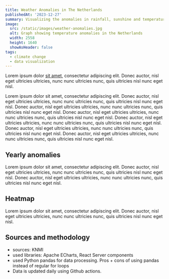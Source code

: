 ```yaml
---
title: Weather Anomalies in The Netherlands
publishedAt: '2023-12-27'
summary: Visualizing the anomalies in rainfall, sunshine and temperature in the Netherlands using data from the Dutch Meteorological Institute (KNMI).
image:
  src: /static/images/weather-anomalies.jpg
  alt: Graph showing temperature anomalies in the Netherlands
  width: 2558
  height: 1640
  showAsHeader: false
tags:
  - climate change
  - data visualization
---
```


Lorem ipsum dolor [sit amet](/blog/rising-temperatures), consectetur adipiscing elit. Donec auctor, nisl eget ultricies ultricies, nunc nunc ultricies nunc, quis ultricies nisl nunc eget nisl.

Lorem ipsum dolor sit amet, consectetur adipiscing elit. Donec auctor, nisl eget ultricies ultricies, nunc nunc ultricies nunc, quis ultricies nisl nunc eget nisl. Donec auctor, nisl eget ultricies ultricies, nunc nunc ultricies nunc, quis ultricies nisl nunc eget nisl. Donec auctor, nisl eget ultricies ultricies, nunc nunc ultricies nunc, quis ultricies nisl nunc eget nisl. Donec auctor, nisl eget ultricies ultricies, nunc nunc ultricies nunc, quis ultricies nisl nunc eget nisl. Donec auctor, nisl eget ultricies ultricies, nunc nunc ultricies nunc, quis ultricies nisl nunc eget nisl. Donec auctor, nisl eget ultricies ultricies, nunc nunc ultricies nunc, quis ultricies nisl nunc eget nisl.

## Yearly anomalies

Lorem ipsum dolor sit amet, consectetur adipiscing elit. Donec auctor, nisl eget ultricies ultricies, nunc nunc ultricies nunc, quis ultricies nisl nunc eget nisl. Donec auctor, nisl eget ultricies ultricies, nunc nunc ultricies nunc, quis ultricies nisl nunc eget nisl.

<Anomaly type="temperature" />

<Anomaly type="rain" />

<Anomaly type="sunshine" />

## Heatmap

Lorem ipsum dolor sit amet, consectetur adipiscing elit. Donec auctor, nisl eget ultricies ultricies, nunc nunc ultricies nunc, quis ultricies nisl nunc eget nisl.

<Heatmap type="temperature" />

<Heatmap type="rain" />

<Heatmap type="sunshine" />

## Sources and methodology

- sources: KNMI
- used libraries: Apache ECharts, React Server components
- used Python pandas for data processing. Pros + cons of using pandas instead of regular for loops
- Data is updated daily using Github actions.




